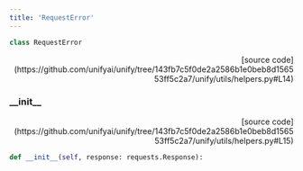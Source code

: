```yaml
---
title: 'RequestError'
---
```


```python
class RequestError
```

<p align="right">[source code](https://github.com/unifyai/unify/tree/143fb7c5f0de2a2586b1e0beb8d156553ff5c2a7/unify/utils/helpers.py#L14)</p>



### \_\_init\_\_

<p align="right">[source code](https://github.com/unifyai/unify/tree/143fb7c5f0de2a2586b1e0beb8d156553ff5c2a7/unify/utils/helpers.py#L15)</p>

```python
def __init__(self, response: requests.Response):
```

